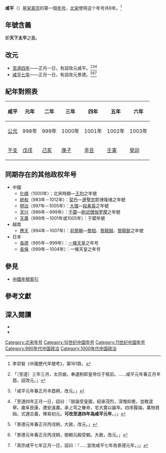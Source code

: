{{Eranamebox|年号=咸平
|起讫时间= 998年－1003年
|政权= [[北宋|北宋]]
|帝王= [[宋真宗|宋真宗]]赵恒
|历时= 6年
|timeline= <timeline>
ImageSize  = width:200 height:50
PlotArea   = width:180 height:30 left:10 bottom:20
TimeAxis   = orientation:horizontal
DateFormat = yyyy
Period     = from:960 till:1127
AlignBars  = early
ScaleMajor = increment:50 start:960
Colors =
  id:canvas value:rgb(1,1,0.85)
BackgroundColors = canvas:canvas
PlotData =
  width:15 color:black
  bar:era from:start till:end
  bar:era from:997 till:1022 color:red
  bar:era from:998 till:1003 color:green
</timeline>
|说明= <span style="color: green">咸平</span>在'''北宋'''及<span style="color: red">宋真宗</span>时期的位置。 
}}
'''咸平'''（{{kj|998年||1003年|}}）是[[宋真宗|宋真宗]]的第一個[[年号|年号]]，[[北宋|北宋]]使用这个年号共6年。<ref>李崇智《中國歷代年號考》，第161頁。</ref>

==年號含義==
即'''天下太平'''之義。

==改元==
*[[998年|至道四年]]——正月一日，有詔改元咸平。<ref>{{cite wikisource|title=宋史本紀第六真宗一|last=脫脫|wslink=zh:宋史/卷006}}「〔至道〕三年三月，太宗崩，奉遺制即皇帝位于柩前。……咸平元年春正月辛酉，詔改元。」</ref><ref>{{cite wikisource|title=續資治通鑑長編卷四十三|last=李燾|wslink=zh:續資治通鑑長編/卷043}}「咸平元年春正月辛酉朔，改元。」</ref><ref>{{cite wikisource|title=宋會要輯稿禮五十四|last=徐松|wslink=zh:宋會要輯稿/卷078}}「至道四年正月一日，詔曰：『朕誕受皇圖，紹承茂烈，深惟抑畏，豈敢遑寧。歲阜民康，邇安遠肅。承上穹之眷命，宅大寶以踰年。四序履端，萬物資始。式遵古義，俾易初元。'''可改至道四年為咸平元年'''。』」</ref>
*[[1004年|咸平七年]]——正月一日，有詔改元景德。<ref>{{cite wikisource|title=宋史本紀第七真宗二|last=脫脫|wslink=zh:宋史/卷007}}「景德元年春正月丙戌朔，大赦，改元。」</ref><ref>{{cite wikisource|title=續資治通鑑長編卷五十六|last=李燾|wslink=zh:續資治通鑑長編/卷056}}「景德元年春正月丙戌朔，御朝元殿受朝。大赦，改元。」</ref><ref>{{cite wikisource|title=宋會要輯稿禮五十四|last=徐松|wslink=zh:宋會要輯稿/卷078}}「真宗咸平七年正月一日，詔曰：『……宜改咸平七年為景德元年。』」</ref>

==紀年對照表==
{| class="wikitable"  style="text-align:center;"
!咸平!!元年!!二年!!三年!!四年!!五年!!六年
|-
![[公元|公元]]
|998年||999年||1000年||1001年||1002年||1003年
|-
![[干支|干支]]
|[[戊戌|戊戌]]||[[己亥|己亥]]||[[庚子|庚子]]||[[辛丑|辛丑]]||[[壬寅|壬寅]]||[[癸卯|癸卯]]
|}

==同期存在的其他政权年号==
*中國
**[[化順|化順]]（1000年）：北宋時期—[[王均|王均]]之年號
**[[統和|統和]]（983年－1012年）：[[契丹|契丹]]—[[遼聖宗|遼聖宗]]耶律隆绪之年號
**[[明治|明治]]（997年－1005年）：[[大理國|大理]]—[[段素英|段素英]]之年號
**[[天兴_(于闐)|天兴]]（986年－999年）：[[于闐|于闐]]—[[尉迟僧伽罗摩|尉迟僧伽罗摩]]之年號
**[[天壽_(于闐)|天壽]]（999年－1001年或1005年）：于闐年號
*越南
**[[應天_(越南)|應天]]（994年－1007年）：[[前黎朝|前黎朝]]—[[黎桓|黎桓]]、[[黎龍鉞|黎龍鉞]]、[[黎龍鋌|黎龍鋌]]之年號
*日本
**[[長德|長德]]（995年－999年）：[[一條天皇|一條天皇]]之年号
**[[長保|長保]]（999年－1004年）：一條天皇之年号

==參見==
*[[中国年号列表#北宋|中國年號索引]]

==參考文獻==
{{Reflist}}

==深入閱讀==
<div>
*{{Cite book|author=[[李崇智|李崇智]]|title=中國歷代年號考|format=|url=|date=2004年12月|publisher=中華書局|location=北京|id=ISBN 7101025129}}
*{{Cite book|author=[[鄧洪波|鄧洪波]]|title=東亞歷史年表|format=pdf|url=http://www.eastasia.ntu.edu.tw/chinese/05_a04.htm|date=2005年3月|publisher=國立臺灣大學東亞經典與文化研究計劃|location=臺北|id=ISBN 9789860005189|access-date=2021-11-16|archive-date=2007-08-25|archive-url=https://web.archive.org/web/20070825002742/http://www.eastasia.ntu.edu.tw/chinese/05_a04.htm|dead-url=no}}
</div>

{{年号|[[至道|至道]]|[[中国年号索引|北宋年号]]|[[景德|景德]]}}
{{宋朝年號}}

[[Category:北宋年号|Category:北宋年号]]
[[Category:10世纪中国年号|Category:10世纪中国年号]]
[[Category:11世纪中国年号|Category:11世纪中国年号]]
[[Category:990年代中国政治|Category:990年代中国政治]]
[[Category:1000年代中国政治|Category:1000年代中国政治]]
